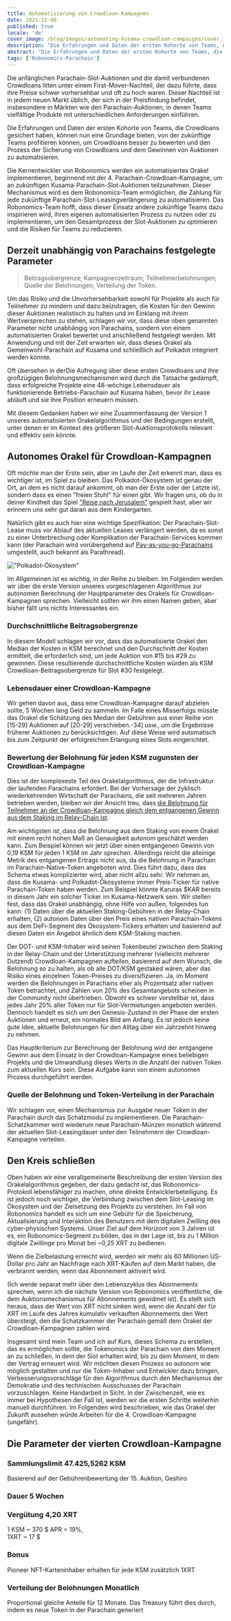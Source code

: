 ```yaml
---
title: Automatisierung von Crowdloan-Kampagnen
date: 2021-12-08
published: true
locale: 'de'
cover_image: /blog/images/automating-kusama-crowdloan-campaigns/cover.jpg
description: "Die Erfahrungen und Daten der ersten Kohorte von Teams, die Crowdloans gesichert haben, können nun eine Grundlage bieten, von der zukünftige Teams profitieren können, um Crowdloans besser zu bewerten und den Prozess der Sicherung von Crowdloans und dem Gewinnen von Auktionen zu automatisieren."
abstract: "Die Erfahrungen und Daten der ersten Kohorte von Teams, die Crowdloans gesichert haben, können nun eine Grundlage bieten, von der zukünftige Teams profitieren können, um Crowdloans besser zu bewerten und den Prozess der Sicherung von Crowdloans und dem Gewinnen von Auktionen zu automatisieren."
tags: ['Robonomics-Parachain']
---
```


Die anfänglichen Parachain-Slot-Auktionen und die damit verbundenen Crowdloans litten unter einem First-Mover-Nachteil, der dazu führte, dass ihre Preise schwer vorhersehbar und oft zu hoch waren. Dieser Nachteil ist in jedem neuen Markt üblich, der sich in der Preisfindung befindet, insbesondere in Märkten wie den Parachain-Auktionen, in denen Teams vielfältige Produkte mit unterschiedlichen Anforderungen einführen.

Die Erfahrungen und Daten der ersten Kohorte von Teams, die Crowdloans gesichert haben, können nun eine Grundlage bieten, von der zukünftige Teams profitieren können, um Crowdloans besser zu bewerten und den Prozess der Sicherung von Crowdloans und dem Gewinnen von Auktionen zu automatisieren.
					
Die Kernentwickler von Robonomics werden ein automatisiertes Orakel implementieren, beginnend mit der 4. Parachain-Crowdloan-Kampagne, um an zukünftigen Kusama-Parachain-Slot-Auktionen teilzunehmen. Dieser Mechanismus wird es dem Robonomics-Team ermöglichen, die Zahlung für jede zukünftige Parachain-Slot-Leasingverlängerung zu automatisieren. Das Robonomics-Team hofft, dass dieser Einsatz andere zukünftige Teams dazu inspirieren wird, ihren eigenen automatisierten Prozess zu nutzen oder zu implementieren, um den Gesamtprozess der Slot-Auktionen zu optimieren und die Risiken für Teams zu reduzieren.

## Derzeit unabhängig von Parachains festgelegte Parameter

> Beitragsobergrenze; Kampagnenzeitraum; Teilnehmerbelohnungen; Quelle der Belohnungen; Verteilung der Token.

Um das Risiko und die Unvorhersehbarkeit sowohl für Projekte als auch für Teilnehmer zu mindern und dazu beizutragen, die Kosten für den Gewinn dieser Auktionen realistisch zu halten und im Einklang mit ihrem Wertversprechen zu stehen, schlagen wir vor, dass diese oben genannten Parameter nicht unabhängig von Parachains, sondern von einem automatisierten Orakel bewertet und anschließend festgelegt werden. Mit Anwendung und mit der Zeit erwarten wir, dass dieses Orakel als Gemeinwohl-Parachain auf Kusama und schließlich auf Polkadot integriert werden könnte. 

Oft übersehen in derDie Aufregung über diese ersten Crowdloans und ihre großzügigen Belohnungsmechanismen wird durch die Tatsache gedämpft, dass erfolgreiche Projekte eine 48-wöchige Lebensdauer als funktionierende Betriebs-Parachain auf Kusama haben, bevor ihr Lease abläuft und sie ihre Position erneuern müssen.

Mit diesem Gedanken haben wir eine Zusammenfassung der Version 1 unseres automatisierten Orakelalgorithmus und der Bedingungen erstellt, unter denen er im Kontext des größeren Slot-Auktionsprotokolls relevant und effektiv sein könnte.

## Autonomes Orakel für Crowdloan-Kampagnen

Oft möchte man der Erste sein, aber im Laufe der Zeit erkennt man, dass es wichtiger ist, im Spiel zu bleiben. Das Polkadot-Ökosystem ist genau der Ort, an dem es nicht darauf ankommt, ob man der Erste oder der Letzte ist, sondern dass es einen "freien Stuhl" für einen gibt. Wir fragen uns, ob du in deiner Kindheit das Spiel ["Reise nach Jerusalem"](https://de.wikipedia.org/wiki/Reise_nach_Jerusalem) gespielt hast, aber wir erinnern uns sehr gut daran aus dem Kindergarten.

Natürlich gibt es auch hier eine wichtige Spezifikation: Der Parachain-Slot-Lease muss vor Ablauf des aktuellen Leases verlängert werden, da es sonst zu einer Unterbrechung oder Komplikation der Parachain-Services kommen kann (der Parachain wird vorübergehend auf [Pay-as-you-go-Parachains](https://medium.com/polkadot-network/parathreads-pay-as-you-go-parachains-7440d23dde06) umgestellt, auch bekannt als Parathread).

!["Polkadot-Ökosystem"](/blog/images/automating-kusama-crowdloan-campaigns/polkadot-ecosystem.jpg)

Im Allgemeinen ist es wichtig, in der Reihe zu bleiben. Im Folgenden werden wir über die erste Version unseres vorgeschlagenen Algorithmus zur autonomen Berechnung der Hauptparameter des Orakels für Crowdloan-Kampagnen sprechen. Vielleicht sollten wir ihm einen Namen geben, aber bisher fällt uns nichts Interessantes ein.

### Durchschnittliche Beitragsobergrenze

In diesem Modell schlagen wir vor, dass das automatisierte Orakel den Median der Kosten in KSM berechnet und den Durchschnitt der Kosten ermittelt, die erforderlich sind, um jede Auktion von #15 bis #29 zu gewinnen. Diese resultierende durchschnittliche Kosten würden als KSM Crowdloan-Beitragsobergrenze für Slot #30 festgelegt.

### Lebensdauer einer Crowdloan-Kampagne

Wir gehen davon aus, dass eine Crowdloan-Kampagne darauf abzielen sollte, 5 Wochen lang Geld zu sammeln. Im Falle eines Misserfolgs müsste das Orakel die Schätzung des Median der Gebühren aus einer Reihe von [15-29] Auktionen auf [20-29] verschieben.-34] usw., um die Ergebnisse früherer Auktionen zu berücksichtigen. Auf diese Weise wird automatisch bis zum Zeitpunkt der erfolgreichen Erlangung eines Slots eingerichtet.

### Bewertung der Belohnung für jeden KSM zugunsten der Crowdloan-Kampagne

Dies ist der komplexeste Teil des Orakelalgorithmus, der die Infrastruktur der laufenden Parachains erfordert. Bei der Vorhersage der zyklisch wiederkehrenden Wirtschaft der Parachains, die seit mehreren Jahren betrieben werden, bleiben wir der Ansicht treu, dass [die Belohnung für Teilnehmer an der Crowdloan-Kampagne gleich dem entgangenen Gewinn aus dem Staking im Relay-Chain ist](https://robonomics.network/blog/robonomics-parachain-lease-offering/).

Am wichtigsten ist, dass die Belohnung aus dem Staking von einem Orakel mit einem recht hohen Maß an Genauigkeit autonom geschätzt werden kann. Zum Beispiel können wir jetzt über einen entgangenen Gewinn von 0,19 KSM für jeden 1 KSM im Jahr sprechen. Allerdings reicht die alleinige Metrik des entgangenen Ertrags nicht aus, da die Belohnung in Parachain im Parachain-Native-Token angeboten wird. Dies führt dazu, dass das Schema etwas komplizierter wird, aber nicht allzu sehr. Wir nehmen an, dass die Kusama- und Polkadot-Ökosysteme immer Preis-Ticker für native Parachain-Token haben werden. Zum Beispiel könnte Karuras $KAR bereits in diesem Jahr ein solcher Ticker im Kusama-Netzwerk sein. Wir stellen fest, dass das Orakel unabhängig, ohne Hilfe von außen, folgendes tun kann: (1) Daten über die aktuellen Staking-Gebühren in der Relay-Chain erhalten, (2) autonom Daten über den Preis eines nativen Parachain-Tokens aus dem DeFi-Segment des Ökosystem-Tickers erhalten und basierend auf diesen Daten ein Angebot ähnlich dem KSM-Staking machen.

Der DOT- und KSM-Inhaber wird seinen Tokenbeutel zwischen dem Staking in der Relay-Chain und der Unterstützung mehrerer (vielleicht mehrerer Dutzend) Crowdloan-Kampagnen aufteilen, basierend auf dem Wunsch, die Belohnung so zu halten, als ob alle DOT/KSM gestaked wären, aber das Risiko eines einzelnen Token-Preises zu diversifizieren. Ja, im Moment werden die Belohnungen in Parachains eher als Prozentsatz aller nativen Token betrachtet, und Zahlen von 20% des Gesamtangebots scheinen in der Community nicht übertrieben. Obwohl es schwer vorstellbar ist, dass jedes Jahr 20% aller Token nur für Slot-Vermietungen angeboten werden. Dennoch handelt es sich um den Genesis-Zustand in der Phase der ersten Auktionen und erneut, ein normales Bild am Anfang. Es ist jedoch keine gute Idee, aktuelle Belohnungen für den Alltag über ein Jahrzehnt hinweg zu nehmen.

Das Hauptkriterium zur Berechnung der Belohnung wird der entgangene Gewinn aus dem Einsatz in der Crowdloan-Kampagne eines beliebigen Projekts und die Umwandlung dieses Werts in die Anzahl der nativen Token zum aktuellen Kurs sein. Diese Aufgabe kann von einem autonomen Prozess durchgeführt werden.

### Quelle der Belohnung und Token-Verteilung in der Parachain

Wir schlagen vor, einen Mechanismus zur Ausgabe neuer Token in der Parachain durch das Schatzmodul zu implementieren. Die Parachain-Schatzkammer wird wiederum neue Parachain-Münzen monatlich während der aktuellen Slot-Leasingdauer unter den Teilnehmern der Crowdloan-Kampagne verteilen.

## Den Kreis schließen

Oben haben wir eine verallgemeinerte Beschreibung der ersten Version des Orakelalgorithmus gegeben, der dazu gedacht ist, das Robonomics-Protokoll lebensfähiger zu machen, ohne direkte Entwicklerbeteiligung. Es ist jedoch noch wichtiger, die Verbindung zwischen dem Slot-Leasing im Ökosystem und der Zielsetzung des Projekts zu verstehen. Im Fall von Robonomics handelt es sich um eine Gebühr für die Speicherung, Aktualisierung und Interaktion des Benutzers mit dem digitalen Zwilling des cyber-physischen Systems. Unser Ziel auf dem Horizont von 3 Jahren ist es, ein Robonomics-Segment zu bilden, das in der Lage ist, bis zu 1 Million digitale Zwillinge pro Monat bei ~0,25 XRT zu bedienen.

Wenn die Zielbelastung erreicht wird, werden wir mehr als 60 Millionen US-Dollar pro Jahr an Nachfrage nach XRT-Käufen auf dem Markt haben, die verbrannt werden, wenn das Abonnement aktiviert wird.

(Ich werde separat mehr über den Lebenszyklus des Abonnements sprechen, wenn ich die nächste Version von Robonomics veröffentliche, die dem Auktionsmechanismus für Abonnements gewidmet ist). Es stellt sich heraus, dass der Wert von XRT nicht sinken wird, wenn die Anzahl der für XRT im Laufe des Jahres kumulativ verkauften Abonnements den Wert übersteigt, den die Schatzkammer der Parachain gemäß dem Orakel der Crowdloan-Kampagnen zahlen wird.

Insgesamt sind mein Team und ich auf Kurs, dieses Schema zu erstellen, das es ermöglichen sollte, die Tokenomics der Parachain von dem Moment an zu schließen, in dem der Slot erhalten wird, bis zu dem Moment, in dem der Vertrag erneuert wird. Wir möchten diesen Prozess so autonom wie möglich gestalten und nur die Token-Inhaber und Entwickler dazu bringen, Verbesserungsvorschläge für den Algorithmus durch den Mechanismus der Demokratie und des technischen Ausschusses der Parachain vorzuschlagen. Keine Handarbeit in Sicht. In der Zwischenzeit, wie es immer bei Hypothesen der Fall ist, werden wir die ersten Schritte weiterhin manuell durchführen. Im Folgenden wird beschrieben, wie das Orakel der Zukunft aussehen würde.Arbeiten für die 4. Crowdloan-Kampagne (ungefähr).

## Die Parameter der vierten Crowdloan-Kampagne

<TextCard>

### Sammlungslimit **47.425,5262 KSM**

Basierend auf der Gebührenbewertung der 15. Auktion, Geshiro

</TextCard>

<TextCard>

### Dauer **5 Wochen**

</TextCard>

<TextCard>

### Vergütung **4,20 XRT**

1 KSM ~ 370 $ APR = 19%,<br/>1XRT ~ 17 $

</TextCard>

<TextCard>

### Bonus

Pioneer NFT-Karteninhaber erhalten für jede KSM zusätzlich 1XRT

</TextCard>

<TextCard>

### Verteilung der Belohnungen **Monatlich**

Proportional gleiche Anteile für 12 Monate. Das Treasury führt dies durch, indem es neue Token in der Parachain generiert

</TextCard>

<KusamaSlotBanner />
